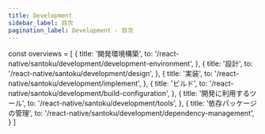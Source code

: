 ```yaml
---
title: Development
sidebar_label: 目次
pagination_label: Development - 目次
---
```


<!-- textlint-disable ja-technical-writing/sentence-length,ja-technical-writing/max-comma,ja-spacing/ja-no-space-around-parentheses,jtf-style/3.3.かっこ類と隣接する文字の間のスペースの有無,ja-technical-writing/ja-no-mixed-period,ja-technical-writing/no-unmatched-pair -->

const overviews = [
  {
    title: '開発環境構築',
    to: '/react-native/santoku/development/development-environment',
  },
  {
    title: '設計',
    to: '/react-native/santoku/development/design',
  },
  {
    title: '実装',
    to: '/react-native/santoku/development/implement',
  },
  {
    title: 'ビルド',
    to: '/react-native/santoku/development/build-configuration',
  },
  {
    title: '開発に利用するツール',
    to: '/react-native/santoku/development/tools',
  },
  {
    title: '依存パッケージの管理',
    to: '/react-native/santoku/development/dependency-management',
  }
]

<PageList overviews={overviews} colSize={12} />

<!-- textlint-enable ja-technical-writing/sentence-length,ja-technical-writing/max-comma,ja-spacing/ja-no-space-around-parentheses,jtf-style/3.3.かっこ類と隣接する文字の間のスペースの有無,ja-technical-writing/ja-no-mixed-period,ja-technical-writing/no-unmatched-pair -->
